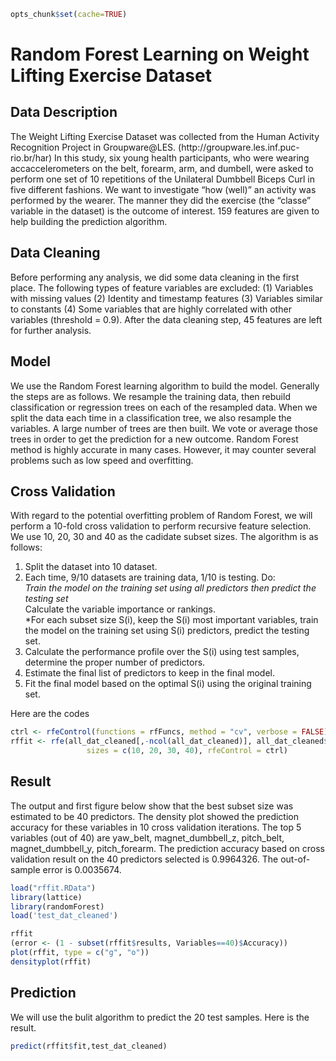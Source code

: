 ```r
opts_chunk$set(cache=TRUE)
``` 

Random Forest Learning on Weight Lifting Exercise Dataset
========================================================

Data Description
---------------------------

The Weight Lifting Exercise Dataset was collected from the Human Activity Recognition Project in Groupware@LES. (http://groupware.les.inf.puc-rio.br/har) In this study, six young health participants, who were wearing accaccelerometers on the belt, forearm, arm, and dumbell, were asked to perform one set of 10 repetitions of the Unilateral Dumbbell Biceps Curl in five different fashions. We want to investigate "how (well)" an activity was performed by the wearer. The manner they did the exercise (the "classe" variable in the dataset) is the outcome of interest. 159 features are given to help building the prediction algorithm.

Data Cleaning
----------------------

Before performing any analysis, we did some data cleaning in the first place. The following types of feature variables are excluded:
(1) Variables with missing values
(2) Identity and timestamp features
(3) Variables similar to constants
(4) Some variables that are highly correlated with other variables (threshold = 0.9).
After the data cleaning step, 45 features are left for further analysis.

Model
------------------

We use the Random Forest learning algorithm to build the model. Generally the steps are as follows. We  resample the training data, then rebuild classification or regression trees on each of the resampled data. When we split the data each time in a classification tree, we also resample the variables. A large number of trees are then built. We vote or average those trees in order to get the prediction for a new outcome. Random Forest method is highly accurate in many cases. However, it may counter several problems such as low speed and overfitting.

Cross Validation
---------------------

With regard to the potential overfitting problem of Random Forest, we will perform a 10-fold cross validation to perform recursive feature selection. We use 10, 20, 30 and 40 as the cadidate subset sizes. The algorithm is as follows:

1. Split the dataset into 10 dataset.  
2. Each time, 9/10 datasets are training data, 1/10 is testing. Do:  
   *Train the model on the training set using all predictors then predict the testing set  
   *Calculate the variable importance or rankings.  
   *For each subset size S(i), keep the S(i) most important variables, train the model on the training set using S(i) predictors, predict the testing set.  
3. Calculate the performance profile over the S(i) using test samples, determine the proper number of predictors.  
4. Estimate the final list of predictors to keep in the final model.  
5. Fit the final model based on the optimal S(i) using the original training set.

Here are the codes
```r
ctrl <- rfeControl(functions = rfFuncs, method = "cv", verbose = FALSE)
rffit <- rfe(all_dat_cleaned[,-ncol(all_dat_cleaned)], all_dat_cleaned$classe,
                 sizes = c(10, 20, 30, 40), rfeControl = ctrl)
```
  
Result
---------------------------

The output and first figure below show that the best subset size was estimated to be 40 predictors. The density plot showed the prediction accuracy for these variables in 10 cross validation iterations. The top 5 variables (out of 40) are yaw_belt, magnet_dumbbell_z, pitch_belt, magnet_dumbbell_y, pitch_forearm. The prediction accuracy based on cross validation result on the 40 predictors selected is 0.9964326. The out-of-sample error is 0.0035674.


```r
load("rffit.RData")
library(lattice)
library(randomForest)
load('test_dat_cleaned')
```
```r

rffit
(error <- (1 - subset(rffit$results, Variables==40)$Accuracy))
plot(rffit, type = c("g", "o"))
densityplot(rffit)
```

Prediction
---------------------------------

We will use the bulit algorithm to predict the 20 test samples. Here is the result.
```r
predict(rffit$fit,test_dat_cleaned)
```
